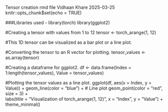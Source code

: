 Tensor creation rmd file
Vidhaan Khare
2025-03-25
knitr::opts_chunk$set(echo = TRUE)

###Libraries used - 
library(torch)
library(ggplot2) 


#Creating a tensor with values from 1 to 12
tensor <- torch_arange(1, 12)

#This 1D tensor can be visualized as a bar plot or a line plot.


#Converting the tensor to an R vector for plotting.
tensor_values <- as.array(tensor)

#Creating a dataframe for ggplot2.
df <- data.frame(Index = 1:length(tensor_values), Value = tensor_values)

#Plotting the tensor values as a line plot.
ggplot(df, aes(x = Index, y = Value)) +
  geom_line(color = "blue") +  # Line plot
  geom_point(color = "red", size = 3) +  
  labs(title = "Visualization of torch_arange(1, 12)",
       x = "Index",
       y = "Value") +
  theme_minimal()
